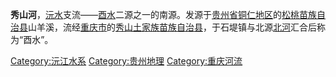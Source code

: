 '''秀山河'''，[[沅水|沅水]]支流——[[酉水_(沅水支流)|酉水]]二源之一的南源。发源于[[贵州|贵州省]][[铜仁地区|铜仁地区]]的[[松桃|松桃苗族自治县]]山羊溪，流经[[重庆|重庆市]]的[[秀山|秀山土家族苗族自治县]]，于石堤镇与北源[[北河_(酉水)|北河]]汇合后称为“酉水”。

[[Category:沅江水系|Category:沅江水系]]
[[Category:贵州地理|Category:贵州地理]]
[[Category:重庆河流|Category:重庆河流]]
{{酉水 (沅水支流)}}